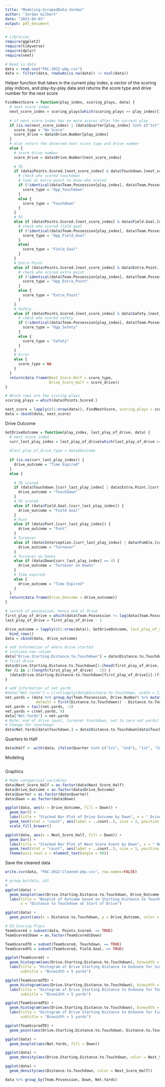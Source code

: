 ```yaml
---
title: "Modeling-ScrapedData-Jordan"
author: "Jordan Gilbert"
date: "2023-04-03"
output: pdf_document
---
```


```r
# Libraries
require(ggplot2)
require(tidyverse)
require(dplyr)
require(nnet)
```

```r
# Read in data
data = read.csv("PAC-2022-pbp.csv")
data <- filter(data, rowSums(is.na(data)) != ncol(data))
```

Helper function that takes in the current play index, a vector of the scoring play indices, and play-by-play data and returns the score type and drive number for the next score
```r
FindNextScore = function(play_index, scoring_plays, data) {
  # next score index
  next_score_index = scoring_plays[which(scoring_plays >= play_index)[1]]
  
  # if next score index has no more scores after the current play
  if (is.na(next_score_index) | (data$Quarter[play_index] %in% c("1st", "2nd") & data$Quarter[next_score_index] %in% c("3rd", "4th")) | (data$Quarter[play_index] %in% c("3rd", "4th") & data$Quarter[next_score_index] %in% c("1st", "2nd", "OT"))) {
    score_type = "No Score"
    score_drive = data$Drive.Number[play_index]
  } 
  # else return the observed next score type and drive number
  else {
    # score drive number
    score_drive = data$Drive.Number[next_score_index]
    
    # TD
    if (data$Points.Scored.[next_score_index] & data$Touchdown.[next_score_index]) {
      # check who scored touchdown
      # look at extra point to know who scored
      if (!identical(data$Team.Possession[play_index], data$Team.Possession[next_score_index + 1])) {
        score_type = "Opp_Touchdown"
      }
      else {
        score_type = "Touchdown"
      }
    }
    # FG
    else if (data$Points.Scored.[next_score_index] & data$Field.Goal.[next_score_index]) {
      # check who scored field goal
      if (!identical(data$Team.Possession[play_index], data$Team.Possession[next_score_index])) {
        score_type = "Opp_Field_Goal"
      }
      else{
        score_type = "Field_Goal"
      }
    }
    # Extra Point
    else if (data$Points.Scored.[next_score_index] & data$Extra.Point.[next_score_index]) {
      # check who scored extra point
      if (!identical(data$Team.Possession[play_index], data$Team.Possession[next_score_index])) {
        score_type = "Opp_Extra_Point"
      }
      else {
        score_type = "Extra_Point"
      }
    }
    # Safety
    else if (data$Points.Scored.[next_score_index] & data$Safety.[next_score_index]) {
      # check who scored safety
      if (!identical(data$Team.Possession[play_index], data$Team.Possession[next_score_index + 1])) {
        score_type = "Opp_Safety"
      }
      else {
        score_type = "Safety"
      }
    }
    # Error
    else {
      score_type = NA
    }
  }
  return(data.frame(Next_Score_Half = score_type,
                    Drive_Score_Half = score_drive))
}
```


```r
# Which rows are the scoring plays
scoring_plays = which(data$Points.Scored.)
```


```r
next_score = lapply(c(1:nrow(data)), FindNextScore, scoring_plays = scoring_plays, data = data) %>% bind_rows()
data = cbind(data, next_score)
```

Drive Outcome
```r
GetDriveOutcome = function(play_index, last_play_of_drive, data) {
  # next score index
  curr_last_play_index = last_play_of_drive[which(last_play_of_drive >= play_index)[1]]
  
  #last_play_of_drive_type = data$Outcome
  
  if (is.na(curr_last_play_index)) {
    drive_outcome = "Time Expired"
  }
  else {
    
    # TD scored
    if (data$Touchdown.[curr_last_play_index] | data$Extra.Point.[curr_last_play_index]) {
      drive_outcome = "Touchdown"
    }
    # FG scored
    else if (data$Field.Goal.[curr_last_play_index]) {
      drive_outcome = "Field Goal"
    }
    # Punt
    else if (data$Punt.[curr_last_play_index]) {
      drive_outcome = "Punt"
    }
    # Turnover
    else if (data$Interception.[curr_last_play_index] | data$Fumble.[curr_last_play_index]) {
      drive_outcome = "Turnover"
    }
    # Turnover on Downs
    else if (data$Down[curr_last_play_index] == 4) {
      drive_outcome = "Turnover on Downs"
    }
    # Time expired
    else {
      drive_outcome = "Time Expired"
    }
  }
  return(data.frame(Drive_Outcome = drive_outcome))
}
```


```r
# switch of possession, hence end of drive
first_play_of_drive = which(data$Team.Possession != lag(data$Team.Possession))
last_play_of_drive = first_play_of_drive - 1
```

```r
drive_outcome = lapply(c(1:nrow(data)), GetDriveOutcome, last_play_of_drive = last_play_of_drive, data = data) %>%
  bind_rows()
data = cbind(data, drive_outcome)
```

```r
# add information of where drive started
# initiate new column
data["Drive.Starting.Distance.to.Touchdown"] = data$Distance.to.Touchdown
# first drive
data$Drive.Starting.Distance.to.Touchdown[1:(head(first_play_of_drive, 1) - 1)] = data$Distance.to.Touchdown[1]
for (i in 1:(length(first_play_of_drive) - 1)) {
  (data$Drive.Starting.Distance.to.Touchdown[first_play_of_drive[i]:(first_play_of_drive[i + 1] - 1)] = data$Distance.to.Touchdown[first_play_of_drive[i]])
}
```

```r
# add information of net yards
#data["Net.Yards"] = c(rollapply(data$Distance.to.Touchdown, width = 2, function(x) {x[1] - x[2]}, fill = 0))
net.yards = (data %>% group_by(Team.Possession, Drive.Number) %>% mutate(diff = lag(Distance.to.Touchdown,
              default = first(Distance.to.Touchdown)) - Distance.to.Touchdown))$diff
net.yards = tail(net.yards, -1)
net.yards = c(net.yards, 0)
data["Net.Yards"] = net.yards
# Note: end of drive (punt, turnover touchdown, set to zero net yards)
# Change for touchdown
data$Net.Yards[data$Touchdown.] = data$Distance.to.Touchdown[data$Touchdown.]
```

Quarters to Half
```r
data$Half <- with(data, ifelse(Quarter %in% c("1st", "2nd"), "1st", "2nd"))
```

Modeling
```r

```

Graphics
```r
# Make categorical variables
data$Next_Score_Half = as.factor(data$Next_Score_Half)
data$Drive_Outcome = as.factor(data$Drive_Outcome)
data$Quarter = as.factor(data$Quarter)
data$Down = as.factor(data$Down)
```

```r
ggplot(data, aes(x = Drive_Outcome, fill = Down)) +
  geom_bar() +
  labs(title = "Stacked Bar Plot of Drive Outcome by Down", x = " Drive Outcome") +
  geom_text(stat = "count", aes(label = ..count..), size = 3, position = position_stack(vjust = 0.5)) +
  scale_fill_brewer()
```

```r
ggplot(data, aes(x = Next_Score_Half, fill = Down)) +
  geom_bar() +
  labs(title = "Stacked Bar Plot of Next Score Event by Down", x = " Next Score Event") +
  geom_text(stat = "count", aes(label = ..count..), size = 3, position = position_stack(vjust = 0.5)) +
  theme(axis.text.x = element_text(angle = 90)) 
```

Save the cleaned data
```r
write.csv(data, "PAC-2022-Cleaned-pbp.csv", row.names=FALSE)
```


```r
# group_by(data, id)
# 
ggplot(data) +
  geom_boxplot(aes(Drive.Starting.Distance.to.Touchdown, Drive_Outcome, fill = Drive_Outcome)) +
  labs(title = "Boxplot of Outcome based on Starting Distance to Touchdown of Drive", y = "Drive Outcome",
       x = "Distance to Touchdown at Start of Drive")
```


```r
ggplot(data) +
  geom_point(aes(x = Distance.to.Touchdown, y = Drive_Outcome, color = Drive_Outcome))
```

```r
# D3 Scoring Plays
TeamScored = subset(data, Points.Scored. == TRUE)
TeamScored$Down = as.factor(TeamScored$Down)

TeamScoredTD = subset(TeamScored, Touchdown. == TRUE)
TeamScoredFG = subset(TeamScored, Field.Goal. == TRUE)

ggplot(TeamScored) +
  geom_histogram(aes(Drive.Starting.Distance.to.Touchdown), binwidth = 5, color = "black", fill = "cornflowerblue") +
  labs(title = "Histogram of Drive Starting Distance to Endzone for Scoring Play", x = "Distance to Goal",
       subtitle = "Binwidth = 5 yards")

ggplot(TeamScoredTD) +
  geom_histogram(aes(Drive.Starting.Distance.to.Touchdown), binwidth = 5, color = "black", fill = "cornflowerblue") +
  labs(title = "Histogram of Drive Starting Distance to Endzone for Touchdown Scoring Play", x = "Distance to Goal",
       subtitle = "Binwidth = 5 yards")

ggplot(TeamScoredFG) +
  geom_histogram(aes(Drive.Starting.Distance.to.Touchdown), binwidth = 5, color = "black", fill = "cornflowerblue") +
  labs(title = "Histogram of Drive Starting Distance to Endzone for Field Goal Scoring Play", x = "Distance to Goal",
       subtitle = "Binwidth = 5 yards")
```

```r
ggplot(TeamScoredTD) +
  geom_point(aes(Drive.Starting.Distance.to.Touchdown, Distance.to.Touchdown, color = Drive_Outcome))
```

```r
ggplot(data) +
  geom_boxplot(aes(Net.Yards, fill = Down))
```

```r
ggplot(data) +
  geom_density(aes(Drive.Starting.Distance.to.Touchdown, color = Next_Score_Half))
```

```r
ggplot(data) +
  geom_density(aes(Distance.to.Touchdown, color = Next_Score_Half))
```


```r
data %>% group_by(Team.Possession, Down, Net.Yards)
```

